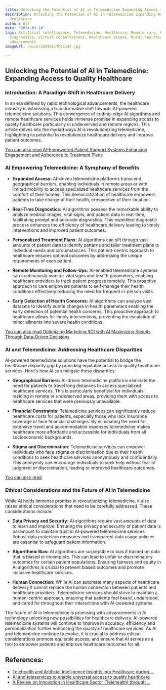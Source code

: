 ```yaml
---
title: Unlocking the Potential of AI in Telemedicine Expanding Access to Quality Healthcare
description: Unlocking the Potential of AI in Telemedicine Expanding Access to Quality
  Healthcare
author: Usf
date: '2024-01-14'
tags: Artificial intelligence, Telemedicine, Healthcare, Remote care, Patient monitoring,
  Diagnostics, Virtual consultations, Healthcare access, Rural healthcare, Technological
  advancements
imageUrl: /pixa/20240117051144.jpg

---
```

## Unlocking the  Potential of  AI in Telemedicine: Expanding Access  to Quality Healthcare

### Introduction:  A Paradigm Shift in Healthcare Delivery

In an era defined by rapid technological advancements, the healthcare industry is witnessing a transformative shift towards  AI-powered telemedicine solutions.  This convergence of cutting-edge AI algorithms and remote healthcare services holds immense promise in  expanding access to quality healthcare particularly in  underserved and remote regions. This article delves into the myriad  ways AI is  revolutionizing telemedicine, highlighting its potential to revolutionize healthcare delivery  and improve patient outcomes.

[You can also read AI-Empowered  Patient Support Systems Enhancing Engagement and Adherence to Treatment Plans](AI-Empowered%20Patient%20Support%20Systems%20Enhancing%20Engagement%20and%20Adherence%20to%20Treatment%20Plans)


### AI Empowering Telemedicine: A  Symphony of Benefits

* **Expanded Access:** AI-driven telemedicine platforms transcend geographical barriers, enabling individuals  in remote areas or with limited  mobility to access specialized healthcare services from the comfort of their homes. This democratization of healthcare empowers patients to take charge of their health, irrespective of their location.

* **Real-Time Diagnostics:** AI algorithms possess the remarkable ability to analyze medical  images, vital signs, and patient data in real-time, facilitating prompt and  accurate diagnostics. This  expedited diagnostic  process enhances the efficiency of healthcare delivery leading to timely interventions  and improved patient outcomes.

* **Personalized Treatment Plans:** AI algorithms can sift through vast  amounts of patient data  to identify patterns  and tailor  treatment plans to  individual needs and  circumstances. This patient-centric approach to healthcare ensures  optimal  outcomes by addressing the unique  requirements of each patient.

* **Remote Monitoring and Follow-Ups:** AI-enabled telemedicine systems  can continuously monitor vital signs and health parameters, enabling  healthcare providers to track patient progress  remotely. This proactive approach  to care empowers patients to  self-manage their health conditions effectively reducing the need for frequent in-person visits.

*  **Early Detection of Health Concerns:** AI algorithms can analyze vast datasets  to identify subtle changes in health parameters enabling the early detection of potential health concerns. This proactive approach to healthcare allows for timely interventions, preventing the escalation of minor ailments into severe health conditions.

[You can also read Optimizing Marketing ROI with AI Maximizing Results Through Data-Driven  Decisions](Optimizing%20Marketing%20ROI%20with%20AI%20Maximizing%20Results%20Through%20Data-Driven%20Decisions)


### AI and Telemedicine: Addressing Healthcare  Disparities

AI-powered telemedicine solutions have the potential to bridge the healthcare disparity gap by providing equitable access to quality healthcare services. Here's how AI can mitigate these disparities:

* **Geographical Barriers:** AI-driven  telemedicine platforms eliminate the need for  patients to travel long distances to access specialized healthcare services. This is particularly beneficial for individuals residing in remote or underserved areas,  providing them with access to healthcare  services  that were previously unavailable.

* **Financial Constraints:** Telemedicine services can significantly  reduce  healthcare costs for patients, especially those who lack insurance coverage or face financial challenges. By eliminating the need for extensive travel and  accommodation expenses telemedicine makes healthcare more affordable and accessible for individuals  from all socioeconomic backgrounds.

* **Stigma and Discrimination:** Telemedicine services  can empower individuals who face stigma or discrimination due to their health conditions to seek healthcare services anonymously and confidentially. This anonymity can encourage individuals to seek help without fear of judgment or discrimination, leading  to improved healthcare outcomes.

[You can also read ]()


### Ethical Considerations and the Future of AI in Telemedicine

While AI holds immense promise in  revolutionizing telemedicine,  it also raises ethical considerations that need  to be carefully addressed. These considerations include:

* **Data Privacy and Security:** AI algorithms require vast amounts of data to learn and  improve. Ensuring the  privacy and security of  patient data is paramount to maintain trust  in AI-powered telemedicine services. Robust data protection measures and transparent data usage  policies are essential to safeguard patient information.

* **Algorithmic Bias:** AI algorithms are susceptible to bias  if trained on data that  is biased or incomplete. This can lead to unfair or discriminatory outcomes for certain  patient populations. Ensuring fairness and equity in AI algorithms is crucial to prevent biased outcomes and  promote inclusive healthcare services.

* **Human Connection:** While AI can automate many aspects of healthcare delivery it  cannot replace the  human connection between patients and healthcare providers. Telemedicine services should strive to maintain a  human-centric approach, ensuring that patients feel heard, understood, and cared  for  throughout their  interactions  with AI-powered systems.

The future of AI in telemedicine is promising with  advancements in AI technology unlocking new possibilities for healthcare delivery. AI-powered telemedicine systems will continue to improve in accuracy, efficiency and personalization further enhancing the quality of healthcare services. As AI and telemedicine continue  to evolve, it is crucial to address ethical considerations promote equitable access,  and ensure that  AI serves as a tool to  empower patients and  improve healthcare outcomes for all.

## References:
- [Telehealth and Artificial Intelligence Insights into Healthcare during ...](https://www.ncbi.nlm.nih.gov/pmc/articles/PMC8871559/)
- [AI and teleservices to enable universal access to quality healthcare](https://red-social-innovation.com/en/solution/portal-telemedicine/)
- [A Review on Innovation in Healthcare Sector (Telehealth) through ...](https://www.mdpi.com/2071-1050/15/8/6655)
